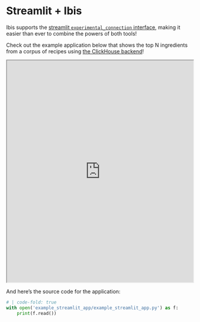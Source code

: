 # Streamlit + Ibis

Ibis supports the [streamlit `experimental_connection` interface](https://blog.streamlit.io/introducing-st-experimental_connection/), making it easier than ever to combine the powers of both tools!

Check out the example application below that shows the top N ingredients from a corpus of recipes using [the ClickHouse backend](../../backends/clickhouse.qmd)!

<div class="streamlit-app">
  <iframe class="streamlit-app-inner" src="https://ibis-example.streamlit.app/?embedded=true" width="100%" height=600></iframe>
</div>

And here's the source code for the application:

```python
# | code-fold: true
with open('example_streamlit_app/example_streamlit_app.py') as f:
    print(f.read())
```
